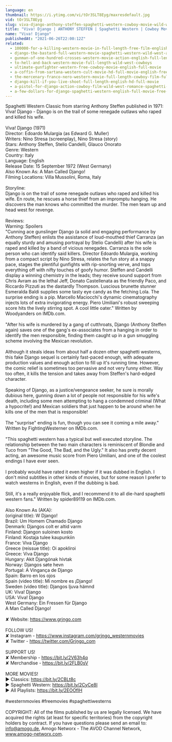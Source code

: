 ```yaml
---
language: en
thumbnail: https://i.ytimg.com/vi/tOr3SLT8Eyg/maxresdefault.jpg
vid: tOr3SLT8Eyg
slug: viva-django-anthony-steffen-spaghetti-western-cowboy-movie-wild-west-english
title: "Viva! Django | ANTHONY STEFFEN | Spaghetti Western | Cowboy Movie | Wild West | English"
name: "Viva! Django"
publishedAt: "2021-06-26T22:00:12Z"
related:
  - 100000-for-a-killing-western-movie-in-full-length-free-film-english-full-movies-youtube
  - django-the-bastard-full-western-movie-spaghetti-western-wild-west-action
  - gunman-of-one-hundred-crosses-western-movie-action-english-full-length
  - to-hell-and-back-western-movie-full-length-wild-west-cowboys
  - ultimate-gunfighter-western-free-cowboy-movie-english-full-movie
  - a-coffin-from-sartana-western-cult-movie-hd-full-movie-english-free-cowboy-film
  - the-mercenary-franco-nero-western-movie-full-length-cowboy-film-full-movie
  - django-kill-if-you-live-shoot-full-length-english-hd-full-movie
  - a-pistol-for-django-action-cowboy-film-wild-west-romance-spaghetti-movie-full-length
  - a-few-dollars-for-django-spaghetti-western-english-full-movie-free-full-youtube-movies
---
```


Spaghetti Western Classic from starring Anthony Steffen published in 1971: Viva! Django - Django is on the trail of some renegade outlaws who raped and killed his wife.<br />
<br />
Viva! Django (1971) <br />
Director: Edoardo Mulargia (as Edward G. Muller)<br />
Writers: Nino Stresa (screenplay), Nino Stresa (story)<br />
Stars: Anthony Steffen, Stelio Candelli, Glauco Onorato <br />
Genre: Western <br />
Country: Italy<br />
Language: English<br />
Release Date: 15 September 1972 (West Germany)<br />
Also Known As: A Man Called Django! <br />
Filming Locations: Villa Mussolini, Roma, Italy <br />
<br />
Storyline:<br />
Django is on the trail of some renegade outlaws who raped and killed his wife. En route, he rescues a horse thief from an impromptu hanging. He discovers the man knows who committed the murder. The men team up and head west for revenge.<br />
<br />
Reviews:<br />
Warning: Spoilers<br />
"Cunning ace gunslinger Django (a solid and engaging performance by Anthony Steffen) enlists the assistance of loud-mouthed thief Carranza (an equally sturdy and amusing portrayal by Stelio Candelli) after his wife is raped and killed by a band of vicious renegades. Carranza is the sole person who can identify said killers. Director Edoardo Mulargia, working from a compact script by Nino Stresa, relates the fun story at a snappy pace, stages the plentiful gunfights with rip-snorting verve, and tops everything off with nifty touches of goofy humor. Steffen and Candelli display a winning chemistry in the leads; they receive sound support from Chris Avram as the lethal Jeff, Donato Castellenata as the friendly Paco, and Riccardo Pizzuti as the dastardly Thompson. Luscious brunette stunner Esmeralda Baldi supplies some tasty eye candy as the fetching Lola. The surprise ending is a pip. Marcello Maciocchi's dynamic cinematography injects lots of extra invigorating energy. Piero Umiliani's robust sweeping score hits the lively stirring spot. A cool little oater." Written by Woodyanders on IMDb.com.<br />
<br />
"After his wife is murdered by a gang of cutthroats, Django (Anthony Steffen again) saves one of the gang's ex-associates from a hanging in order to identify the men responsible, finding them caught up in a gun smuggling scheme involving the Mexican revolution.<br />
<br />
Although it steals ideas from about half a dozen other spaghetti westerns, this fake Django sequel is certainly fast-paced enough, with adequate production values and enough action to fill up it's running time. However, the comic relief is sometimes too pervasive and not very funny either. Way too often, it kills the tension and takes away from Steffen's hard-edged character.<br />
<br />
Speaking of Django, as a justice/vengeance seeker, he sure is morally dubious here, gunning down a lot of people not responsible for his wife's death, including some men attempting to hang a condemned criminal (What a hypocrite!) and Mexican soldiers that just happen to be around when he kills one of the men that is responsible!<br />
<br />
The "surprise" ending is fun, though you can see it coming a mile away." Written by FightingWesterner on IMDb.com.<br />
<br />
"This spaghetti western has a typical but well executed storyline. The relationship between the two main characters is reminiscent of Blondie and Tuco from "The Good, The Bad, and the Ugly." It also has pretty decent acting, an awesome music score from Piero Umiliani, and one of the coolest endings I have ever seen.<br />
<br />
I probably would have rated it even higher if it was dubbed in English. I don't mind subtitles in other kinds of movies, but for some reason I prefer to watch westerns in English, even if the dubbing is bad.<br />
<br />
Still, it's a really enjoyable flick, and I recommend it to all die-hard spaghetti western fans." Written by spider89119 on IMDb.com.<br />
<br />
Also Known As (AKA):<br />
(original title): W Django!<br />
Brazil: Um Homem Chamado Django<br />
Denmark: Djangos colt er altid varm<br />
Finland: Djangon suloinen kosto<br />
Finland: Kostaja tulee kaupunkiin<br />
France: Viva Django<br />
Greece (reissue title): Oi apokliroi<br />
Greece: Viva Django<br />
Hungary: Akit Djangónak hívtak<br />
Norway: Djangos søte hevn<br />
Portugal: A Vingança de Django<br />
Spain: Barro en los ojos<br />
Spain (video title): Mi nombre es ¡Django!<br />
Sweden (video title): Djangos ljuva hämnd<br />
UK: Viva! Django<br />
USA: Viva! Django<br />
West Germany: Ein Fressen für Django<br />
 A Man Called Django!<br />
<br />
✘ Website: https://www.grjngo.com<br />
<br />
FOLLOW US!<br />
✘ Instagram - https://www.instagram.com/grjngo_westernmovies<br />
✘ Twitter - https://twitter.com/Grjngo_com<br />
<br />
SUPPORT US!<br />
✘ Membership - https://bit.ly/2V63h4q<br />
✘ Merchandise - https://bit.ly/2FLB0sV<br />
<br />
MORE MOVIES! <br />
► Classics: https://bit.ly/2CBLt8c <br />
► Spaghetti Western: https://bit.ly/2CyCe8I <br />
► All Playlists: https://bit.ly/2EOOfIH <br />
<br />
#westernmovies #freemovies #spaghettiwesterns<br />
<br />
COPYRIGHT: All of the films published by us are legally licensed. We have acquired the rights (at least for specific territories) from the copyright holders by contract. If you have questions please send an email to: info@amogo.de, Amogo Networx - The AVOD Channel Network, www.amogo-networx.com.